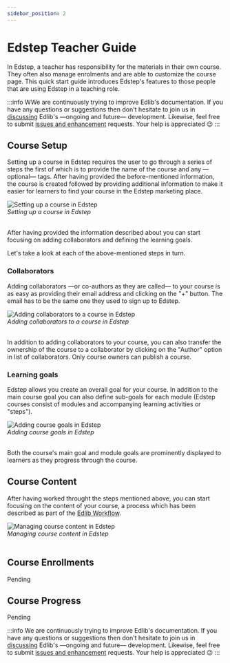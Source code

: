 ```yaml
---
sidebar_position: 2
---
```


# Edstep Teacher Guide

In Edstep, a teacher has responsibility for the materials in their own course. They often also manage enrolments and are able to customize the course page. This quick start guide introduces Edstep's features to those people that are using Edstep in a teaching role.

:::info 
WWe are continuously trying to improve Edlib's documentation. If you have any questions or suggestions then don't hesitate to join us in [discussing](https://github.com/cerpus/Edlib/discussions/7) Edlib's &mdash;ongoing and future&mdash; development. Likewise, feel free to submit [issues and enhancement](https://github.com/cerpus/Edlib/issues) requests. Your help is appreciated :wink:
:::

## Course Setup

Setting up a course in Edstep requires the user to go through a series of steps the first of which is to provide the name of the course and any &mdash;optional&mdash; tags. After having provided the before-mentioned information, the course is created followed by providing additional information to make it easier for learners to find your course in the Edstep marketing place. 

<div class="text--center">
    <img class="edlib-image" alt="Setting up a course in Edstep" src="/img/edstep-about.png" />
    <br/>
    <em>Setting up a course in Edstep</em>
    <br/>
    <br/>
</div>

After having provided the information described about you can start focusing on adding collaborators and defining the learning goals.

Let's take a look at each of the above-mentioned steps in turn.

### Collaborators

Adding collaborators &mdash;or co-authors as they are called&mdash; to your course is as easy as providing their email address and clicking on the "+" button. The email has to be the same one they used to sign up to Edstep.

<div class="text--center">
    <img class="edlib-image" alt="Adding collaborators to a course in Edstep" src="/img/edstep-collaboration.png" />
    <br/>
    <em>Adding collaborators to a course in Edstep</em>
    <br/>
    <br/>
</div>

In addition to adding collaborators to your course, you can also transfer the ownership of the course to a collaborator by clicking on the "Author" option in list of collaborators. Only course owners can publish a course.

### Learning goals

Edstep allows you create an overall goal for your course. In addition to the main course goal you can also define sub-goals for each module (Edstep courses consist of modules and accompanying learning activities or "steps"). 

<div class="text--center">
    <img class="edlib-image" alt="Adding course goals in Edstep" src="/img/edstep-goals.png" />
    <br/>
    <em>Adding course goals in Edstep</em>
    <br/>
    <br/>
</div>

Both the course's main goal and module goals are prominently displayed to learners as they progress through the course.

## Course Content
After having worked throught the steps mentioned above, you can start focusing on the content of your course, a process which has been described as part of the [Edlib Workflow](/docs/product/userGuides/edlib-workflow).

<div class="text--center">
    <img class="edlib-image" alt="Managing course content in Edstep" src="/img/edstep-content.png" />
    <br/>
    <em>Managing course content in Edstep</em>
    <br/>
    <br/>
</div>

## Course Enrollments
Pending

## Course Progress

Pending

:::info 
We are continuously trying to improve Edlib's documentation. If you have any questions or suggestions then don't hesitate to join us in [discussing](https://github.com/cerpus/Edlib/discussions/7) Edlib's &mdash;ongoing and future&mdash; development. Likewise, feel free to submit [issues and enhancement](https://github.com/cerpus/Edlib/issues) requests. Your help is appreciated :wink:
:::